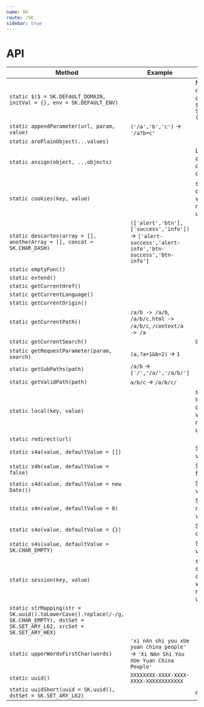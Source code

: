 ```yaml
---
name: SK
route: /SK
sidebar: true
---
```



# API
| Method | Example | Remark |
| -- | -- | -- |
| `static $($ = SK.DEFAULT_DOMAIN, initVal = {}, env = SK.DEFAULT_ENV)` | | New or get namespace object. eg. `var $sk = SK.$('$sk', {}, window)` |
| `static appendParameter(url, param, value)` | `('/a','b','c')` -> `'/a?b=c'` | |
| `static arePlainObject(...values)` | | |
| `static assign(object, ...objects)` | | Like lodash assign, but deep while object node. |
| `static cookies(key, value)` | | set/get cookie, delete key when value is null or undefined |
| `static descartes(array = [], anotherArray = [], concat = SK.CHAR_DASH)` | `(['alert','btn'],['success','info'])` -> `['alert-success','alert-info','btn-success','btn-info']` | |
| `static emptyFunc()` | | |
| `static extend()` | | |
| `static getCurrentHref()` | | |
| `static getCurrentLanguage()` | | |
| `static getCurrentOrigin()` | | |
| `static getCurrentPath()` | `/a/b -> /a/b`, `/a/b/c.html -> /a/b/c`, `/context/a -> /a` | |
| `static getCurrentSearch()` | | like `?a=1&b=2` |
| `static getRequestParameter(param, search)` | `(a,?a=1&b=2)` -> `1` | |
| `static getSubPaths(path)` | `/a/b` -> `['/','/a/','/a/b/']` | |
| `static getValidPath(path)` | `a/b/c` -> `/a/b/c/` | |
| `static local(key, value)` | | set/get localStorage, delete key when value is null or undefined |
| `static redirect(url)` | | |
| `static s4a(value, defaultValue = [])` | | Safe array for value |
| `static s4b(value, defaultValue = false)` | | Safe boolean for value |
| `static s4d(value, defaultValue = new Date())` | | Safe date for value |
| `static s4n(value, defaultValue = 0)` | | Safe finite number for value |
| `static s4o(value, defaultValue = {})` | | Safe plain object for value |
| `static s4s(value, defaultValue = SK.CHAR_EMPTY)` | | Safe string for value |
| `static session(key, value)` | | set/get sessionStorage, delete key when value is null or undefined |
| `static strMapping(str = SK.uuid().toLowerCase().replace(/-/g, SK.CHAR_EMPTY), dstSet = SK.SET_ARY_L62, srcSet = SK.SET_ARY_HEX)` | | |
| `static upperWordsFirstChar(words)` | `'xi nAn shi you xUe yuan china people'` -> `'Xi NAn Shi You XUe Yuan China People'` | |
| `static uuid()` | `XXXXXXXX-XXXX-XXXX-XXXX-XXXXXXXXXXXX` | |
| `static uuidShort(uuid = SK.uuid(), dstSet = SK.SET_ARY_L62)` | | max length 22 |
